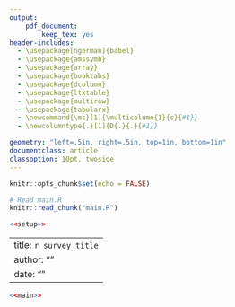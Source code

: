 ```yaml
---
output:
    pdf_document:
        keep_tex: yes
header-includes:
  - \usepackage[ngerman]{babel}
  - \usepackage{amssymb}
  - \usepackage{array}
  - \usepackage{booktabs}
  - \usepackage{dcolumn}
  - \usepackage{ltxtable}
  - \usepackage{multirow}
  - \usepackage{tabularx}
  - \newcommand{\mc}[1]{\multicolumn{1}{c}{#1}}
  - \newcolumntype{.}[1]{D{.}{.}{#1}}

geometry: "left=.5in, right=.5in, top=1in, bottom=1in"
documentclass: article
classoption: 10pt, twoside
---
```


```r
knitr::opts_chunk$set(echo = FALSE)

# Read main.R
knitr::read_chunk("main.R")
```


```r
<<setup>>
```

---
title: `r survey_title`
author: ""
date: ""
---

\maketitle
\centering

```r
<<main>>
```

